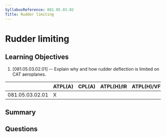 ```yaml
---
SyllabusReference: 081.05.03.02
Title: Rudder limiting
---
```


# Rudder limiting

## Learning Objectives

1. [081.05.03.02.01] -- Explain why and how rudder deflection is limited on CAT
   aeroplanes.

|                 | ATPL(A) | CPL(A) | ATPL(H)/IR | ATPL(H)/VFR | CPL(H) | IR  | CBIR(A) |
| --------------- | ------- | ------ | ---------- | ----------- | ------ | --- | ------- |
| 081.05.03.02.01 | X       |        |            |             |        |     |         |

## Summary

## Questions
